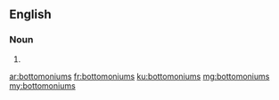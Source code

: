 ==English==

===Noun===
{{head|en}}

# {{plural of|bottomonium}}

[[ar:bottomoniums]]
[[fr:bottomoniums]]
[[ku:bottomoniums]]
[[mg:bottomoniums]]
[[my:bottomoniums]]